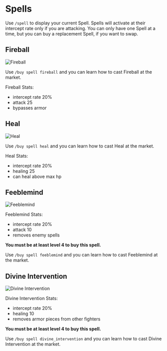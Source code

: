 
# Spells

Use `/spell` to display your current Spell. Spells will activate at their intercept rate only if you are attacking. You can only have one Spell at a time, but you can buy a replacement Spell, if you want to swap.

## Fireball

<Image
  src="/images/spells/fireball.png"
  alt="Fireball"
  width={250}
  height={250}
/>

Use `/buy spell fireball` and you can learn how to cast Fireball at the market.

Fireball Stats:

- intercept rate 20%
- attack 25
- bypasses armor

## Heal

<Image src="/images/spells/healing.png" alt="Heal" width={250} height={250} />

Use `/buy spell heal` and you can learn how to cast Heal at the market.

Heal Stats:

- intercept rate 20%
- healing 25
- can heal above max hp

## Feeblemind

<Image
  src="/images/spells/feeblemind.png"
  alt="Feeblemind"
  width={250}
  height={250}
/>

Feeblemind Stats:

- intercept rate 20%
- attack 10
- removes enemy spells

**You must be at least level 4 to buy this spell.**

Use `/buy spell feeblemind` and you can learn how to cast Feeblemind at the market.

## Divine Intervention

<Image
  src="/images/spells/divine_intervention.png"
  alt="Divine Intervention"
  width={250}
  height={250}
/>

Divine Intervention Stats:

- intercept rate 20%
- healing 10
- removes armor pieces from other fighters

**You must be at least level 4 to buy this spell.**

Use `/buy spell divine_intervention` and you can learn how to cast Divine Intervention at the market.

